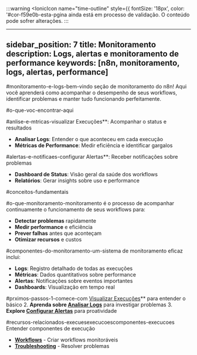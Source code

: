 ﻿:::warning
<IonicIcon name="time-outline" style={{ fontSize: '18px', color: '#cor-f59e0b-esta-pgina ainda está em processo de validação. O conteúdo pode sofrer alterações.
:::

---
sidebar_position: 7
title: Monitoramento
description: Logs, alertas e monitoramento de performance
keywords: [n8n, monitoramento, logs, alertas, performance]
---

#monitoramento-e-logs-bem-vindo seção de monitoramento do n8n! Aqui você aprenderá como acompanhar o desempenho de seus workflows, identificar problemas e manter tudo funcionando perfeitamente.

#o-que-voc-encontrar-aqui

#anlise-e-mtricas-visualizar Execuções**: Acompanhar o status e resultados
- **Analisar Logs**: Entender o que aconteceu em cada execução
- **Métricas de Performance**: Medir eficiência e identificar gargalos

#alertas-e-notificaes-configurar Alertas**: Receber notificações sobre problemas
- **Dashboard de Status**: Visão geral da saúde dos workflows
- **Relatórios**: Gerar insights sobre uso e performance

#conceitos-fundamentais

#o-que-monitoramento-monitoramento é o processo de acompanhar continuamente o funcionamento de seus workflows para:

- **Detectar problemas** rapidamente
- **Medir performance** e eficiência
- **Prever falhas** antes que aconteçam
- **Otimizar recursos** e custos

#componentes-do-monitoramento-um-sistema de monitoramento eficaz inclui:

- **Logs**: Registro detalhado de todas as execuções
- **Métricas**: Dados quantitativos sobre performance
- **Alertas**: Notificações sobre eventos importantes
- **Dashboards**: Visualização em tempo real

#prximos-passos-1-comece-com [Visualizar Execuções](./visualizar-execucoes)** para entender o básico
2. **Aprenda sobre [Analisar Logs](./analisar-logs)** para investigar problemas
3. **Explore [Configurar Alertas](./configurar-alertas)** para proatividade

#recursos-relacionados-execuesexecucoescomponentes-execucoes Entender componentes de execução
- **[Workflows](../workflows/criar-editar)** - Criar workflows monitoráveis
- **[Troubleshooting](../../referencia/guias/troubleshooting)** - Resolver problemas

